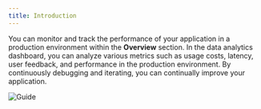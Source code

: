 ```yaml
---
title: Introduction
---
```



You can monitor and track the performance of your application in a production environment within the **Overview** section. In the data analytics dashboard, you can analyze various metrics such as usage costs, latency, user feedback, and performance in the production environment. By continuously debugging and iterating, you can continually improve your application.

![Guide](https://assets-docs.dify.ai/dify-enterprise-mintlify/en/guides/monitoring/2aab0029f58b0c43faa8f45349555cdc.png)
